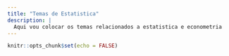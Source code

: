 ```yaml
---
title: "Temas de Estatistica"
description: |
  Aqui vou colocar os temas relacionados a estatistica e econometria
---
```


```r
knitr::opts_chunk$set(echo = FALSE)
```

